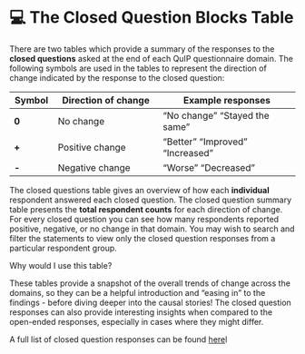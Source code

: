 # 💻 The Closed Question Blocks Table

There are two tables which provide a summary of the responses to the **closed questions** asked at the end of each QuIP questionnaire domain. The following symbols are used in the tables to represent the direction of change indicated by the response to the closed question:

| **Symbol** | **Direction  of change** | **Example  responses**          |
| ---------- | ------------------------ | ------------------------------- |
| **0**      | No change                | “No change” “Stayed the same”   |
| **+**      | Positive change          | “Better” “Improved” “Increased” |
| **-**      | Negative change          | “Worse” “Decreased”             |



The closed questions table gives an overview of how each **individual** respondent answered each closed question. The closed question summary table presents the **total respondent counts** for each direction of change. For every closed question you can see how many respondents reported positive, negative, or no change in that domain. You may wish to search and filter the statements to view only the closed question responses from a particular respondent group. 

Why would I use this table?

These tables provide a snapshot of the overall trends of change across the domains, so they can be a helpful introduction and “easing in” to the findings - before diving deeper into the causal stories! The closed question responses can also provide interesting insights when compared to the open-ended responses, especially in cases where they might differ. 

A full list of closed question responses can be found [here]()l
